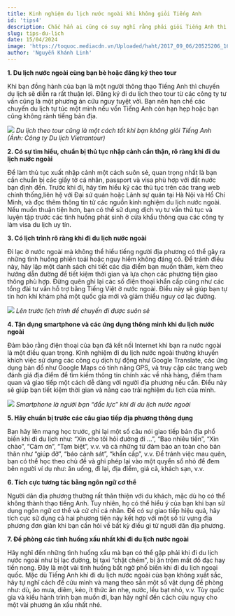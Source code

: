 ---
title: Kinh nghiệm du lịch nước ngoài khi không giỏi Tiếng Anh
id: 'tips4'
description: Chắc hẳn ai cũng có suy nghĩ rằng phải giỏi Tiếng Anh thì mới có thể đi du lịch nước ngoài. Thực tế, bạn hoàn toàn có thể khám phá thế giới mà không cần biết Tiếng Anh thông qua việc áp dụng 7 chiến lược dưới đây.
slug: tips-du-lich
date: 15/04/2024
image: 'https://toquoc.mediacdn.vn/Uploaded/haht/2017_09_06/20525206_1649319838412108_5479793087162061619_n_HGOO.jpg'
author: 'Nguyễn Khánh Linh'
---

**1. Du lịch nước ngoài cùng bạn bè hoặc đăng ký theo tour**

Khi bạn đồng hành của bạn là một người thông thạo Tiếng Anh thì chuyến du lịch sẽ diễn ra rất thuận lợi. Đăng ký đi du lịch theo tour từ các công ty tư vấn cũng là một phương án cứu nguy tuyệt vời. Bạn nên hạn chế các chuyến du lịch tự túc một mình nếu vốn Tiếng Anh còn hạn hẹp hoặc bạn cũng không rành tiếng bản địa.

![](https://toquoc.mediacdn.vn/Uploaded/haht/2017_09_06/20525206_1649319838412108_5479793087162061619_n_HGOO.jpg)
_Du lịch theo tour cũng là một cách tốt khi bạn không giỏi Tiếng Anh
(Ảnh: Công ty Du lịch Vietrantour)_

**2. Có sự tìm hiểu, chuẩn bị thủ tục nhập cảnh cẩn thận, rõ ràng khi đi du lịch nước ngoài**

Để làm thủ tục xuất nhập cảnh một cách suôn sẻ, quan trọng nhất là bạn cần chuẩn bị các giấy tờ cá nhân, passport và visa phù hợp với đất nước bạn định đến. Trước khi đi, hãy tìm hiểu kỹ các thủ tục trên các trang web chính thống,liên hệ với Đại sứ quán hoặc Lãnh sự quán tại Hà Nội và Hồ Chí Minh, và đọc thêm thông tin từ các nguồn kinh nghiệm du lịch nước ngoài. Nếu muốn thuận tiện hơn, bạn có thể sử dụng dịch vụ tư vấn thủ tục và luyện tập trước các tình huống phát sinh ở cửa khẩu thông qua các công ty làm visa du lịch uy tín.

**3. Có lịch trình rõ ràng khi đi du lịch nước ngoài**

Đi lạc ở nước ngoài mà không thể hiểu tiếng người địa phương có thể gây ra những tình huống phiền toái hoặc nguy hiểm không đáng có. Để tránh điều này, hãy lập một danh sách chi tiết các địa điểm bạn muốn thăm, kèm theo hướng dẫn đường để tiết kiệm thời gian và lựa chọn các phương tiện giao thông phù hợp. Đừng quên ghi lại các số điện thoại khẩn cấp cũng như các tổng đài tư vấn hỗ trợ bằng Tiếng Việt ở nước ngoài. Điều này sẽ giúp bạn tự tin hơn khi khám phá một quốc gia mới và giảm thiểu nguy cơ lạc đường.

![](https://sakos.vn/wp-content/uploads/2023/04/du-lich-a_1.jpg)
_Lên trước lịch trình để chuyến đi được suôn sẻ_

**4. Tận dụng smartphone và các ứng dụng thông minh khi du lịch nước ngoài**

Đảm bảo rằng điện thoại của bạn đã kết nối Internet khi bạn ra nước ngoài là một điều quan trọng. Kinh nghiệm đi du lịch nước ngoài thường khuyến khích việc sử dụng các công cụ dịch tự động như Google Translate, các ứng dụng bản đồ như Google Maps có tính năng GPS, và truy cập các trang web đánh giá địa điểm để tìm kiếm thông tin chính xác về nhà hàng, điểm tham quan và giao tiếp một cách dễ dàng với người địa phương nếu cần. Điều này sẽ giúp bạn tiết kiệm thời gian và nâng cao trải nghiệm du lịch của mình.

![](https://cdn.tuoitrethudo.vn/stores/news_dataimages/2023/092023/14/16/lan-dau-du-lich-nuoc-ngoai-gen-z-can-chu-y-gi-kredivo-vietnam20230914163243.jpg?rt=20230914163248)
_Smartphone là người bạn “đắc lực” khi đi du lịch nước ngoài_

**5. Hãy chuẩn bị trước các câu giao tiếp địa phương thông dụng**

Bạn hãy lên mạng học trước, ghi lại một số câu nói giao tiếp bản địa phổ biến khi đi du lịch như: “Xin cho tôi hỏi đường đi …”, “Bao nhiêu tiền”, “Xin chào”, “Cảm ơn”, “Tạm biệt”, v.v. và cả những từ đảm bảo an toàn cho bản thân như “giúp đỡ”, “báo cảnh sát”, “khẩn cấp”, v.v.
Để tránh việc mau quên, bạn có thể học theo chủ đề và ghi phép lại vào một quyển sổ nhỏ để đem bên người ví dụ như: ăn uống, đi lại, địa điểm, giá cả, khách sạn, v.v.

**6. Tích cực tương tác bằng ngôn ngữ cơ thể**

Người dân địa phương thường rất thân thiện với du khách, mặc dù họ có thể không thành thạo tiếng Anh. Tuy nhiên, họ có thể hiểu ý của bạn khi bạn sử dụng ngôn ngữ cơ thể và cử chỉ cá nhân. Để có sự giao tiếp hiệu quả, hãy tích cực sử dụng cả hai phương tiện này kết hợp với một số từ vựng địa phương đơn giản khi bạn cần hỏi về bất kỳ điều gì từ người dân địa phương.

**7. Đề phòng các tình huống xấu nhất khi đi du lịch nước ngoài**

Hãy nghĩ đến những tình huống xấu mà bạn có thể gặp phải khi đi du lịch nước ngoài như bị lạc đường, bị taxi “chặt chém”, bị ăn trộm mất đồ đạc hay tiền nong. Đây là một vài tình huống bất ngờ phổ biến khi đi du lịch ngoại quốc. Mặc dù Tiếng Anh khi đi du lịch nước ngoài của bạn không xuất sắc, hãy tự nghĩ cách để cứu mình và mang theo sẵn một số vật dụng đề phòng như: dù, áo mưa, diêm, kéo, ít thức ăn nhẹ, nước, lều bạt nhỏ, v.v. Tùy quốc gia và kiểu hành trình bạn muốn đi, bạn hãy nghĩ đến cách cứu nguy cho một vài phương án xấu nhất nhé.
